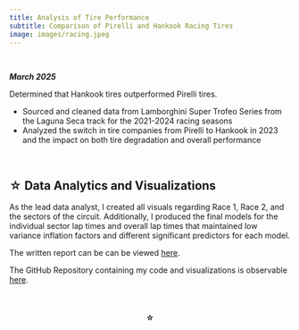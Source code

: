 ```yaml
---
title: Analysis of Tire Performance
subtitle: Comparison of Pirelli and Hankook Racing Tires
image: images/racing.jpeg
---
```

\

***March 2025***

Determined that Hankook tires outperformed Pirelli tires.

- Sourced and cleaned data from Lamborghini Super Trofeo Series from the Laguna Seca track for the 2021-2024 racing seasons
- Analyzed the switch in tire companies from Pirelli to Hankook in 2023 and the impact on both tire degradation and overall performance

\

## <span>&#9734;</span> Data Analytics and Visualizations

As the lead data analyst, I created all visuals regarding Race 1, Race 2, and the sectors of the circuit. Additionally, I produced the final models for the individual sector lap times and overall lap times that maintained low variance inflation factors and different significant predictors for each model.

The written report can be can be viewed [here](/Analyzing Tire Degradation.pdf).

The GitHub Repository containing my code and visualizations is observable [here](https://github.com/cameryneh/Pirelli-vs-Hankook-Tire-Performance).

\

#### <span>&#9734;</span> {style="text-align: center;"}
